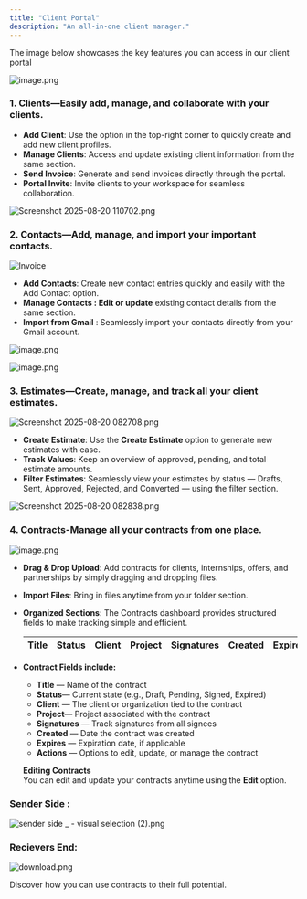 ```yaml
---
title: "Client Portal"
description: "An all-in-one client manager."
---
```


The image below showcases the key features you can access in our client portal

![image.png](/images/image.png)

### **1. Clients**—Easily add, manage, and collaborate with your clients.

- **Add Client**: Use the option in the top-right corner to quickly create and add new client profiles.
- **Manage Clients**: Access and update existing client information from the same section.
- **Send Invoice**: Generate and send invoices directly through the portal.
- **Portal Invite**: Invite clients to your workspace for seamless collaboration.

![Screenshot 2025-08-20 110702.png](/images/Screenshot2025-08-20110702.png)

### **2. Contacts**—Add, manage, and import your important contacts.

![Invoice](/images/contacts.png)

- **Add Contacts**: Create new contact entries quickly and easily with the Add Contact option.
- **Manage Contacts : Edit or update** existing contact details from the same section.
- **Import from Gmail** : Seamlessly import your contacts directly from your Gmail account.

![image.png](/images/add_contacts.png)

![image.png](/images/edit.png)

### 3. Estimates—Create, manage, and track all your client estimates.

![Screenshot 2025-08-20 082708.png](/images/Screenshot2025-08-20082708.png)

- **Create Estimate**: Use the **Create Estimate** option to generate new estimates with ease.
- **Track Values**: Keep an overview of approved, pending, and total estimate amounts.
- **Filter Estimates**: Seamlessly view your estimates by status — Drafts, Sent, Approved, Rejected, and Converted — using the filter section.

![Screenshot 2025-08-20 082838.png](/images/Screenshot2025-08-20082838.png)

### 4. Contracts-Manage all your contracts from one place.

![image.png](/images/image.png)

- **Drag & Drop Upload**: Add contracts for clients, internships, offers, and partnerships by simply dragging and dropping files.
- **Import Files**: Bring in files anytime from your folder section.
- **Organized Sections**: The Contracts dashboard provides structured fields to make tracking simple and efficient.

  | **Title** | **Status** | **Client** | **Project** | **Signatures** | **Created** | **Expires** | **Actions** |
  | :-------- | :--------- | :--------- | :---------- | :------------- | :---------- | :---------- | :---------- |
- **Contract Fields include:**
  - **Title** — Name of the contract
  - **Status**— Current state (e.g., Draft, Pending, Signed, Expired)
  - **Client** — The client or organization tied to the contract
  - **Project**— Project associated with the contract
  - **Signatures** — Track signatures from all signees
  - **Created** — Date the contract was created
  - **Expires** — Expiration date, if applicable
  - **Actions** — Options to edit, update, or manage the contract

  **Editing Contracts**\
  You can edit and update your contracts anytime using the **Edit** option.

### Sender Side :

![sender side \_ - visual selection (2).png](/images/senderside_-visualselection\(2\).png)

### Recievers End:

![download.png](/images/download.png)

<Card title="See real workflows in action" icon="stars" href="/contract/UseContracts">
  Discover how you can use contracts to their full potential.
</Card>